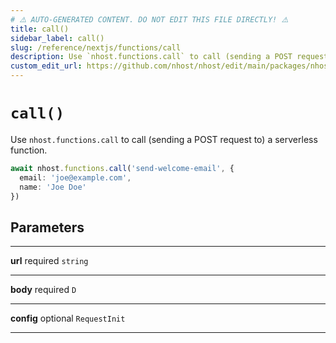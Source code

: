 ```yaml
---
# ⚠️ AUTO-GENERATED CONTENT. DO NOT EDIT THIS FILE DIRECTLY! ⚠️
title: call()
sidebar_label: call()
slug: /reference/nextjs/functions/call
description: Use `nhost.functions.call` to call (sending a POST request to) a serverless function.
custom_edit_url: https://github.com/nhost/nhost/edit/main/packages/nhost-js/src/clients/functions.ts#L57
---
```


# `call()`

Use `nhost.functions.call` to call (sending a POST request to) a serverless function.

```ts
await nhost.functions.call('send-welcome-email', {
  email: 'joe@example.com',
  name: 'Joe Doe'
})
```

## Parameters

---

**<span className="parameter-name">url</span>** <span className="optional-status">required</span> <code>string</code>

---

**<span className="parameter-name">body</span>** <span className="optional-status">required</span> <code>D</code>

---

**<span className="parameter-name">config</span>** <span className="optional-status">optional</span> <code>RequestInit</code>

---
